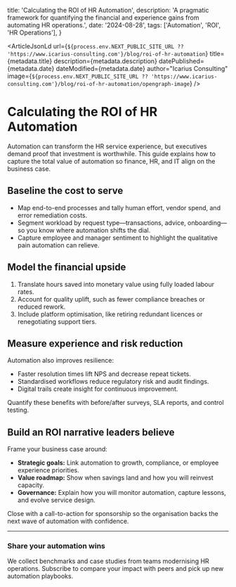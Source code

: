   title: 'Calculating the ROI of HR Automation',
  description:
    'A pragmatic framework for quantifying the financial and experience gains from automating HR operations.',
  date: '2024-08-28',
  tags: ['Automation', 'ROI', 'HR Operations'],
}


<ArticleJsonLd
  url={`${process.env.NEXT_PUBLIC_SITE_URL ?? 'https://www.icarius-consulting.com'}/blog/roi-of-hr-automation`}
  title={metadata.title}
  description={metadata.description}
  datePublished={metadata.date}
  dateModified={metadata.date}
  author="Icarius Consulting"
  image={`${process.env.NEXT_PUBLIC_SITE_URL ?? 'https://www.icarius-consulting.com'}/blog/roi-of-hr-automation/opengraph-image`}
/>

# Calculating the ROI of HR Automation

Automation can transform the HR service experience, but executives demand proof that investment is worthwhile. This guide explains how to capture the total value of automation so finance, HR, and IT align on the business case.

## Baseline the cost to serve

- Map end-to-end processes and tally human effort, vendor spend, and error remediation costs.
- Segment workload by request type—transactions, advice, onboarding—so you know where automation shifts the dial.
- Capture employee and manager sentiment to highlight the qualitative pain automation can relieve.

## Model the financial upside

1. Translate hours saved into monetary value using fully loaded labour rates.
2. Account for quality uplift, such as fewer compliance breaches or reduced rework.
3. Include platform optimisation, like retiring redundant licences or renegotiating support tiers.

<InlineROI className="my-12" />

## Measure experience and risk reduction

Automation also improves resilience:

- Faster resolution times lift NPS and decrease repeat tickets.
- Standardised workflows reduce regulatory risk and audit findings.
- Digital trails create insight for continuous improvement.

Quantify these benefits with before/after surveys, SLA reports, and control testing.

## Build an ROI narrative leaders believe

Frame your business case around:

- **Strategic goals:** Link automation to growth, compliance, or employee experience priorities.
- **Value roadmap:** Show when savings land and how you will reinvest capacity.
- **Governance:** Explain how you will monitor automation, capture lessons, and evolve service design.

Close with a call-to-action for sponsorship so the organisation backs the next wave of automation with confidence.

<BlogCTA className="mt-12" />

---

### Share your automation wins

We collect benchmarks and case studies from teams modernising HR operations. Subscribe to compare your impact with peers and pick up new automation playbooks.

<NewsletterForm className="mt-6" />
